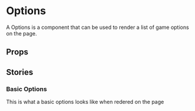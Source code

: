 
<Meta of={OptionsStories} />

# Options

A Options is a component that can be used to render a list of game options on the page.

<Primary />

## Props 

<Controls />

## Stories

### Basic Options

This is what a basic options looks like when redered on the page

<Story of={OptionsStories.BasicOptions} />